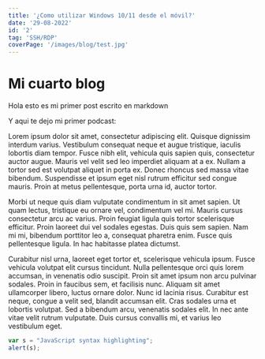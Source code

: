 ```yaml
---
title: '¿Como utilizar Windows 10/11 desde el móvil?'
date: '29-08-2022'
id: '2'
tag: 'SSH/RDP'
coverPage: '/images/blog/test.jpg'
---
```


# Mi cuarto blog

Hola esto es mi primer post escrito en markdown

Y aqui te dejo mi primer podcast:

<PlayList playlist="2ji5tRQVfnhaX1w9FhmSzk?" />

Lorem ipsum dolor sit amet, consectetur adipiscing elit. Quisque dignissim interdum varius. Vestibulum consequat neque et augue tristique, iaculis lobortis diam tempor. Fusce nibh elit, vehicula quis sapien quis, consectetur auctor augue. Mauris vel velit sed leo imperdiet aliquam at a ex. Nullam a tortor sed est volutpat aliquet in porta ex. Donec rhoncus sed massa vitae bibendum. Suspendisse et ipsum eget nisl rutrum efficitur sed congue mauris. Proin at metus pellentesque, porta urna id, auctor tortor.

Morbi ut neque quis diam vulputate condimentum in sit amet sapien. Ut quam lectus, tristique eu ornare vel, condimentum vel mi. Mauris cursus consectetur arcu ac varius. Proin feugiat ligula quis tortor scelerisque efficitur. Proin laoreet dui vel sodales egestas. Duis quis sem sapien. Nam mi mi, bibendum porttitor leo a, consequat pharetra enim. Fusce quis pellentesque ligula. In hac habitasse platea dictumst.

Curabitur nisl urna, laoreet eget tortor et, <ShortcutKey keyword="shift"/> scelerisque vehicula ipsum. Fusce vehicula volutpat elit cursus tincidunt. Nulla pellentesque orci quis lorem accumsan, in venenatis odio suscipit. Proin sit amet ipsum non arcu pulvinar sodales. Proin in faucibus sem, et facilisis nunc. Aliquam sit amet ullamcorper libero, luctus ornare dolor. Nunc id lacinia risus. Curabitur est neque, congue a velit sed, blandit accumsan elit. Cras sodales urna et lobortis volutpat. Sed a bibendum arcu, venenatis sodales elit. In nec ante vitae velit rutrum vulputate. Duis cursus convallis mi, et varius leo vestibulum eget.
<ShortcutKey keyword="ctrl"/>


```javascript
var s = "JavaScript syntax highlighting";
alert(s);
```
